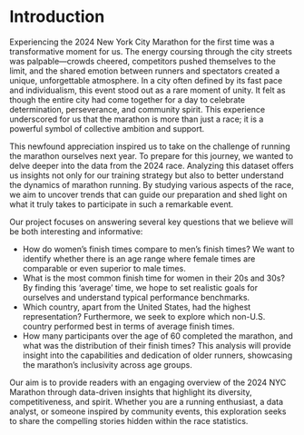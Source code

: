 # Introduction
Experiencing the 2024 New York City Marathon for the first time was a transformative moment for us. The energy coursing through the city streets was palpable—crowds cheered, competitors pushed themselves to the limit, and the shared emotion between runners and spectators created a unique, unforgettable atmosphere. In a city often defined by its fast pace and individualism, this event stood out as a rare moment of unity. It felt as though the entire city had come together for a day to celebrate determination, perseverance, and community spirit. This experience underscored for us that the marathon is more than just a race; it is a powerful symbol of collective ambition and support.

This newfound appreciation inspired us to take on the challenge of running the marathon ourselves next year. To prepare for this journey, we wanted to delve deeper into the data from the 2024 race. Analyzing this dataset offers us insights not only for our training strategy but also to better understand the dynamics of marathon running. By studying various aspects of the race, we aim to uncover trends that can guide our preparation and shed light on what it truly takes to participate in such a remarkable event.

Our project focuses on answering several key questions that we believe will be both interesting and informative:

 - How do women’s finish times compare to men’s finish times? We want to identify whether there is an age range where female times are comparable or even superior to male times.
 - What is the most common finish time for women in their 20s and 30s? By finding this ‘average’ time, we hope to set realistic goals for ourselves and understand typical performance benchmarks.
 - Which country, apart from the United States, had the highest representation? Furthermore, we seek to explore which non-U.S. country performed best in terms of average finish times.
 - How many participants over the age of 60 completed the marathon, and what was the distribution of their finish times? This analysis will provide insight into the capabilities and dedication of older runners, showcasing the marathon’s inclusivity across age groups.

Our aim is to provide readers with an engaging overview of the 2024 NYC Marathon through data-driven insights that highlight its diversity, competitiveness, and spirit. Whether you are a running enthusiast, a data analyst, or someone inspired by community events, this exploration seeks to share the compelling stories hidden within the race statistics.

